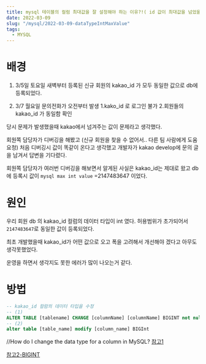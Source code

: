 ```yaml
---
title: mysql 테이블의 컬럼 최대값을 잘 설정해야 하는 이유?!( id 값이 최대값을 넘었을 때 경험)
date: 2022-03-09
slug: "/mysql/2022-03-09-dataTypeIntMaxValue"
tags:
  - MYSQL
---
```


# 배경

1. 3/5일 토요일 새벽부터 등록된 신규 회원의 
kakao_id 가 모두 동일한 값으로 db에 등록되었다.
   
2. 3/7 월요일 문의전화가 오전부터 발생
    1.kako_id 로 로그인 불가
    2.회원들의 kakao_id 가 동일함 확인
    
당시 문제가 발생했을때
kakao에서 넘겨주는 값이 문제라고 생각했다.

회원쪽 담당자가 디버깅을 해봤고
(신규 회원을 찾을 수 없어서.. 다른 팀 사람에게 도움 요청)
처음 디버깅시 값이 똑같이 온다고 생각했고
개발자가 kakao develop에 문의 글을 남겨서 답변을 기다렸다.

회원쪽 담당자가 여러번 디버깅을 해보면서 알게된 사실은
kakao_id는 제대로 왔고
db에 등록시 값이 
`mysql max int value` =2147483647
이었다.

# 원인   
우리 회원 db 의 kakao_id 컬럼의 데이터 타입이 int 였다.
허용범위가 초가되어서 `2147483647`로 동일한 값이 등록되었다.

최초 개발했을때
kakao_id가 어떤 값으로 오고
폭을 고려해서 개선해야 겠다고 아무도 생각못했었다.

운영을 하면서 생각지도 못한 에러가 많이 나오는거 같다.


# 방법 

```sql
-- kakao_id 컬럼의 데이터 타입을 수정
-- (1)
ALTER TABLE [tablename] CHANGE [columnName] [columnName] BIGINT not null default '0'
-- (2)
alter table [table_name] modify [column_name] BIGInt

```
//How do I change the data type for a column in MySQL?
[참고1](https://stackoverflow.com/questions/1356866/how-do-i-change-the-data-type-for-a-column-in-mysql)

[참고2-BIGINT](https://dogleg.co.kr/?p=163#zerofill)